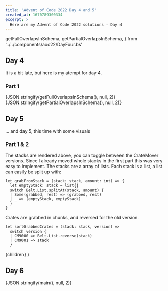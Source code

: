 ```yaml
---
title: 'Advent of Code 2022 Day 4 and 5'
created_at: 1670789300334
excerpt: >
  Here are my Advent of Code 2022 solutions - Day 4
---
```


  getFullOverlapsInSchema,
  getPartialOverlapsInSchema,
} from '../../components/aoc22/DayFour.bs'

## Day 4

It is a bit late, but here is my atempt for day 4.

### Part 1

<Spoiler summaryContent="Spoiler: sollution">
  {JSON.stringify(getFullOverlapsInSchema(), null, 2)}
  <br />
  {JSON.stringify(getPartialOverlapsInSchema(), null, 2)}
</Spoiler>

## Day 5

... and day 5, this time with some visuals

### Part 1 & 2

<Spoiler summaryContent="Spoiler: sollution">
  <Stacks.make />

The stacks are rendered above, you can toggle between the CrateMover versions. Since I already
moved whole stacks in the first part this was very easy to implement. The stacks are a array of lists.
Each stack is a list, a list can easily be split up with:

```rescript
let grabFromStack = (stack: stack, amount: int) => {
  let emptyStack: stack = list{}
  switch Belt.List.splitAt(stack, amount) {
  | Some(grabbed, rest) => (grabbed, rest)
  | _ => (emptyStack, emptyStack)
  }
}
```

Crates are grabbed in chunks, and reversed for the old version.

```rescript
let sortGrabbedCrates = (stack: stack, version) =>
  switch version {
  | CM9000 => Belt.List.reverse(stack)
  | CM9001 => stack
  }
```

</Spoiler>

  <Layout title="Advent of Code 2022">{children}</Layout>
)

## Day 6

<Spoiler summaryContent="Spoiler: sollution">
  {JSON.stringify(main(), null, 2)}
</Spoiler>

